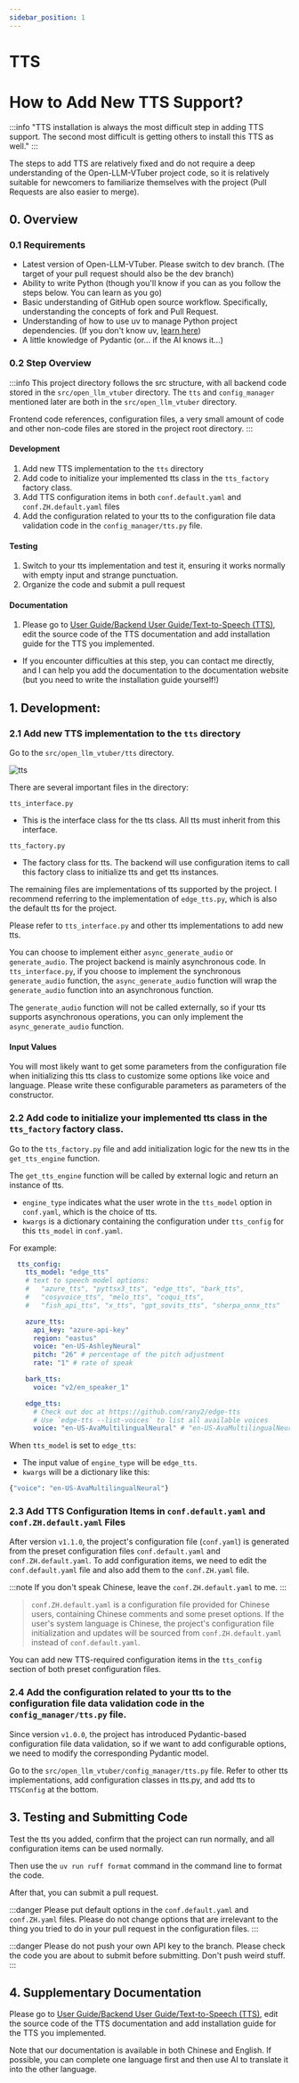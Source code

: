 ```yaml
---
sidebar_position: 1
---
```


# TTS


# How to Add New TTS Support?

:::info
"TTS installation is always the most difficult step in adding TTS support. The second most difficult is getting others to install this TTS as well."
:::

The steps to add TTS are relatively fixed and do not require a deep understanding of the Open-LLM-VTuber project code, so it is relatively suitable for newcomers to familiarize themselves with the project (Pull Requests are also easier to merge).

## 0. Overview

### 0.1 Requirements
- Latest version of Open-LLM-VTuber. Please switch to dev branch. (The target of your pull request should also be the dev branch)
- Ability to write Python (though you'll know if you can as you follow the steps below. You can learn as you go)
- Basic understanding of GitHub open source workflow. Specifically, understanding the concepts of fork and Pull Request.
- Understanding of how to use uv to manage Python project dependencies. (If you don't know uv, [learn here](https://docs.astral.sh/uv/getting-started/features/#projects))
- A little knowledge of Pydantic (or... if the AI knows it...)

### 0.2 Step Overview

:::info
This project directory follows the src structure, with all backend code stored in the `src/open_llm_vtuber` directory. The `tts` and `config_manager` mentioned later are both in the `src/open_llm_vtuber` directory.

Frontend code references, configuration files, a very small amount of code and other non-code files are stored in the project root directory.
:::

#### Development
1. Add new TTS implementation to the `tts` directory
2. Add code to initialize your implemented tts class in the `tts_factory` factory class.
3. Add TTS configuration items in both `conf.default.yaml` and `conf.ZH.default.yaml` files
4. Add the configuration related to your tts to the configuration file data validation code in the `config_manager/tts.py` file.

#### Testing
1. Switch to your tts implementation and test it, ensuring it works normally with empty input and strange punctuation.
2. Organize the code and submit a pull request

#### Documentation
1. Please go to [User Guide/Backend User Guide/Text-to-Speech (TTS)](https://github.com/Open-LLM-VTuber/open-llm-vtuber.github.io/blob/main/docs/user-guide/backend/tts.md), edit the source code of the TTS documentation and add installation guide for the TTS you implemented.
- If you encounter difficulties at this step, you can contact me directly, and I can help you add the documentation to the documentation website (but you need to write the installation guide yourself!)

## 1. Development:

### 2.1 Add new TTS implementation to the `tts` directory

Go to the `src/open_llm_vtuber/tts` directory.

![tts](img/tts_package.png)

There are several important files in the directory:

`tts_interface.py`
- This is the interface class for the tts class. All tts must inherit from this interface.

`tts_factory.py`
- The factory class for tts. The backend will use configuration items to call this factory class to initialize tts and get tts instances.

The remaining files are implementations of tts supported by the project. I recommend referring to the implementation of `edge_tts.py`, which is also the default tts for the project.

Please refer to `tts_interface.py` and other tts implementations to add new tts.

You can choose to implement either `async_generate_audio` or `generate_audio`. The project backend is mainly asynchronous code. In `tts_interface.py`, if you choose to implement the synchronous `generate_audio` function, the `async_generate_audio` function will wrap the `generate_audio` function into an asynchronous function.

The `generate_audio` function will not be called externally, so if your tts supports asynchronous operations, you can only implement the `async_generate_audio` function.

#### Input Values
You will most likely want to get some parameters from the configuration file when initializing this tts class to customize some options like voice and language. Please write these configurable parameters as parameters of the constructor.

### 2.2 Add code to initialize your implemented tts class in the `tts_factory` factory class.

Go to the `tts_factory.py` file and add initialization logic for the new tts in the `get_tts_engine` function.

The `get_tts_engine` function will be called by external logic and return an instance of tts.

- `engine_type` indicates what the user wrote in the `tts_model` option in `conf.yaml`, which is the choice of tts.
- `kwargs` is a dictionary containing the configuration under `tts_config` for this `tts_model` in `conf.yaml`.

For example:

```yaml
  tts_config:
    tts_model: "edge_tts"
    # text to speech model options:
    #   "azure_tts", "pyttsx3_tts", "edge_tts", "bark_tts",
    #   "cosyvoice_tts", "melo_tts", "coqui_tts",
    #   "fish_api_tts", "x_tts", "gpt_sovits_tts", "sherpa_onnx_tts"

    azure_tts:
      api_key: "azure-api-key"
      region: "eastus"
      voice: "en-US-AshleyNeural"
      pitch: "26" # percentage of the pitch adjustment
      rate: "1" # rate of speak

    bark_tts:
      voice: "v2/en_speaker_1"

    edge_tts:
      # Check out doc at https://github.com/rany2/edge-tts
      # Use `edge-tts --list-voices` to list all available voices
      voice: "en-US-AvaMultilingualNeural" # "en-US-AvaMultilingualNeural" #"zh-CN-XiaoxiaoNeural" # "ja-JP-NanamiNeural"
```

When `tts_model` is set to `edge_tts`:
- The input value of `engine_type` will be `edge_tts`.
- `kwargs` will be a dictionary like this:
```python
{"voice": "en-US-AvaMultilingualNeural"}
```

### 2.3 Add TTS Configuration Items in `conf.default.yaml` and `conf.ZH.default.yaml` Files

After version `v1.1.0`, the project's configuration file (`conf.yaml`) is generated from the preset configuration files `conf.default.yaml` and `conf.ZH.default.yaml`. To add configuration items, we need to edit the `conf.default.yaml` file and also add them to the `conf.ZH.yaml` file.

:::note
If you don't speak Chinese, leave the `conf.ZH.default.yaml` to me.
:::

> `conf.ZH.default.yaml` is a configuration file provided for Chinese users, containing Chinese comments and some preset options. If the user's system language is Chinese, the project's configuration file initialization and updates will be sourced from `conf.ZH.default.yaml` instead of `conf.default.yaml`.

You can add new TTS-required configuration items in the `tts_config` section of both preset configuration files.

### 2.4 Add the configuration related to your tts to the configuration file data validation code in the `config_manager/tts.py` file.

Since version `v1.0.0`, the project has introduced Pydantic-based configuration file data validation, so if we want to add configurable options, we need to modify the corresponding Pydantic model.

Go to the `src/open_llm_vtuber/config_manager/tts.py` file. Refer to other tts implementations, add configuration classes in tts.py, and add tts to `TTSConfig` at the bottom.

## 3. Testing and Submitting Code

Test the tts you added, confirm that the project can run normally, and all configuration items can be used normally.

Then use the `uv run ruff format` command in the command line to format the code.

After that, you can submit a pull request.

:::danger
Please put default options in the `conf.default.yaml` and `conf.ZH.yaml` files. Please do not change options that are irrelevant to the thing you tried to do in your pull request in the configuration files.
:::

:::danger
Please do not push your own API key to the branch. Please check the code you are about to submit before submitting. Don't push weird stuff.
:::

## 4. Supplementary Documentation

Please go to [User Guide/Backend User Guide/Text-to-Speech (TTS)](https://github.com/Open-LLM-VTuber/open-llm-vtuber.github.io/blob/main/docs/user-guide/backend/tts.md), edit the source code of the TTS documentation and add installation guide for the TTS you implemented.

Note that our documentation is available in both Chinese and English. If possible, you can complete one language first and then use AI to translate it into the other language.
